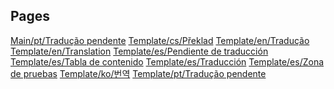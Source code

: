 
== Pages ==
[[Main/pt/Tradução pendente]]
[[Template/cs/Překlad]]
[[Template/en/Tradução]]
[[Template/en/Translation]]
[[Template/es/Pendiente de traducción]]
[[Template/es/Tabla de contenido]]
[[Template/es/Traducción]]
[[Template/es/Zona de pruebas]]
[[Template/ko/번역]]
[[Template/pt/Tradução pendente]]
